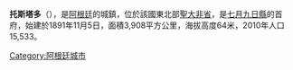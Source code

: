 {{Coord|29|14|S|61|46|W|display=title}}

'''托斯塔多'''（{{lang-es|Tostado}}），是[[阿根廷|阿根廷]]的城鎮，位於該國東北部[[聖大非省|聖大非省]]，是[[七月九日縣_(聖大非省)|七月九日縣]]的首府，始建於1891年11月5日，面積3,908平方公里，海拔高度64米，2010年人口15,533。

{{Argentina-geo-stub}}
[[Category:阿根廷城市|Category:阿根廷城市]]
